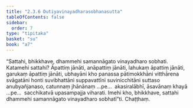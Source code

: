 ```yaml
---
title: "2.3.6 Dutiyavinayadharasobhanasutta"
tableOfContents: false
sidebar:
  order: 7
type: "tipitaka"
basket: "su"
book: "a7"
---
```



<DynamicBreadcrumb />

<Division number="80" book="a7">

<Paragraph number="618" book="a7">
“Sattahi, bhikkhave, dhammehi samannāgato vinayadharo sobhati. Katamehi sattahi? Āpattiṃ jānāti, anāpattiṃ jānāti, lahukaṃ āpattiṃ jānāti, garukaṃ āpattiṃ jānāti, ubhayāni kho panassa pātimokkhāni vitthārena svāgatāni honti suvibhattāni suppavattīni suvinicchitāni suttaso anubyañjanaso, catunnaṃ jhānānaṃ …pe…  akasiralābhī, āsavānaṃ khayā …pe…  sacchikatvā upasampajja viharati. Imehi kho, bhikkhave, sattahi dhammehi samannāgato vinayadharo sobhatī”ti.

</Paragraph>
</Division>

<Paragraph number="619" type="center" book="a7">
Chaṭṭhaṃ.
</Paragraph>